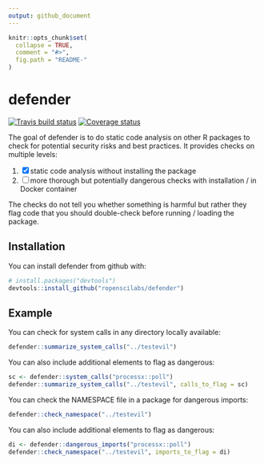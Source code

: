 ```yaml
---
output: github_document
---
```


<!-- README.md is generated from README.Rmd. Please edit that file -->

```r
knitr::opts_chunk$set(
  collapse = TRUE,
  comment = "#>",
  fig.path = "README-"
)
```

# defender

[![Travis build status](https://travis-ci.org/ropenscilabs/defender.svg?branch=master)](https://travis-ci.org/ropenscilabs/defender)
[![Coverage status](https://img.shields.io/codecov/c/github/ropenscilabs/defender/master.svg)](https://codecov.io/github/ropenscilabs/defender?branch=master)

The goal of defender is to do static code analysis on other R packages to check for potential security risks and best practices. It provides checks on multiple levels:

1. [x] static code analysis without installing the package
2. [ ] more thorough but potentially dangerous checks with installation / in Docker container

The checks do not tell you whether something is harmful but rather they flag code that you should double-check before running / loading the package.

## Installation

You can install defender from github with:

```r
# install.packages("devtools")
devtools::install_github("ropenscilabs/defender")
```

## Example

You can check for system calls in any directory locally available:

```r
defender::summarize_system_calls("../testevil")
```

You can also include additional elements to flag as dangerous:

```r
sc <- defender::system_calls("processx::poll")
defender::summarize_system_calls("../testevil", calls_to_flag = sc)
```

You can check the NAMESPACE file in a package for dangerous imports:

```r
defender::check_namespace("../testevil")
```
You can also include additional elements to flag as dangerous:

```r
di <- defender::dangerous_imports("processx::poll")
defender::check_namespace("../testevil", imports_to_flag = di)
```

